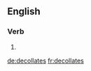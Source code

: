 
==English==

===Verb===
{{head|en}}

# {{en-third-person singular of|decollate}}

[[de:decollates]]
[[fr:decollates]]
